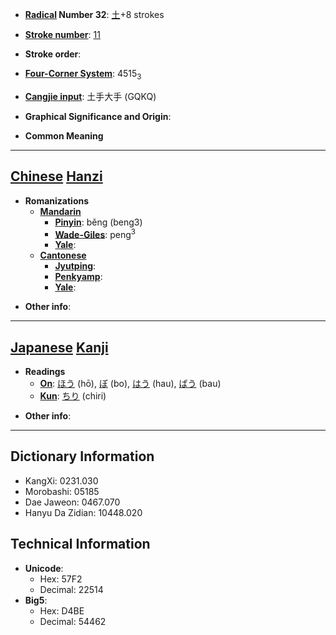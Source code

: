 * '''[[Wiktionary:Chinese radical index| Radical]] Number 32''': [[Wiktionary:Chinese radical index 土|土]]+8 strokes

* '''[[Wiktionary:Chinese total strokes index|Stroke number]]''': [[Wiktionary:Chinese total strokes index 11|11]]

* '''Stroke order''': 

* '''[[Wiktionary:Chinese four corner index|Four-Corner System]]''': 4515<sub>3</sub>

* '''[[Wiktionary:Chinese Cangjie index|Cangjie input]]''': 土手大手 (GQKQ)

* '''Graphical Significance and Origin''': 

* '''Common Meaning'''

----

== [[Chinese]] [[Hanzi]] ==

* '''Romanizations'''
** '''[[Mandarin]]'''
*** '''[[Pinyin]]''': běng (beng3)
*** '''[[Wade-Giles]]''': peng<sup>3</sup>
*** '''[[Yale]]''': 
** '''[[Cantonese]]'''
*** '''[[Jyutping]]''':
*** '''[[Penkyamp]]''': 
*** '''[[Yale]]''': 

* '''Other info''': 

----

== [[Japanese]] [[Kanji]] ==

* '''Readings'''
** '''[[On]]''': [[ほう]] (hō), [[ぼ]] (bo), [[はう]] (hau), [[ばう]] (bau)
** '''[[Kun]]''': [[ちり]] (chiri)

* '''Other info''':  

----

== Dictionary Information ==

* KangXi: 0231.030
* Morobashi: 05185
* Dae Jaweon: 0467.070
* Hanyu Da Zidian: 10448.020

== Technical Information ==

* '''Unicode''':
** Hex: 57F2
** Decimal: 22514
* '''Big5''':
** Hex: D4BE
** Decimal: 54462